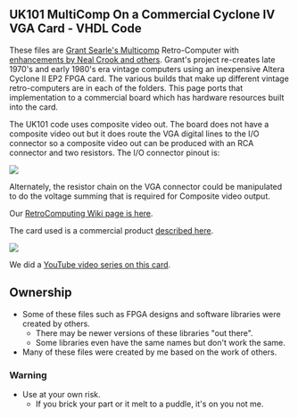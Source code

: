 == UK101 MultiComp On a Commercial Cyclone IV VGA Card - VHDL Code ==

These files are [http://searle.hostei.com/grant/Multicomp/index.html Grant Searle's Multicomp] Retro-Computer with [https://github.com/nealcrook/multicomp6809/wiki enhancements by Neal Crook and others]. Grant's project re-creates late 1970's and early 1980's era vintage computers using an inexpensive Altera Cyclone II EP2 FPGA card. The various builds that make up different vintage retro-computers are in each of the folders. This page ports that implementation to a commercial board which has hardware resources built into the card.

The UK101 code uses composite video out. The board does not have a composite video out but it does route the VGA digital lines to the I/O connector so a composite video out can be produced with an RCA connector and two resistors. The I/O connector pinout is:

<img src="http://land-boards.com/blwiki/images/5/5f/IO_Connector_26_pin.jpg"></img>

Alternately, the resistor chain on the VGA connector could be manipulated to do the voltage summing that is required for Composite video output.

Our [http://land-boards.com/blwiki/index.php?title=RetroComputing RetroComputing Wiki page is here].

The card used is a commercial product [http://land-boards.com/blwiki/index.php?title=Cyclone_IV_FPGA_EP4CE6E22C8N_Development_Board_USB_V2 described here].

<img src="http://land-boards.com/blwiki/images/2/2c/EP4-FPGA-VGA.jpg"></img>

We did a [https://www.youtube.com/playlist?list=PLn__0BqzWEWPk0-VW3kEpMNA81sIbhj6n YouTube video series on this card].

== Ownership ==

* Some of these files such as FPGA designs and software libraries were created by others.
** There may be newer versions of these libraries "out there".
** Some libraries even have the same names but don't work the same.
* Many of these files were created by me based on the work of others.

=== Warning ===

* Use at your own risk.
** If you brick your part or it melt to a puddle, it's on you not me.
